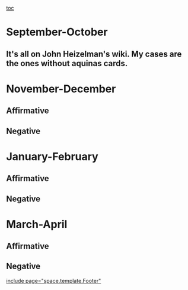 [[toc]]
=September-October= 
==It's all on John Heizelman's wiki. My cases are the ones without aquinas cards.== 

=November-December= 
==Affirmative== 
==Negative== 

=January-February= 
==Affirmative== 
==Negative== 

=March-April= 
==Affirmative== 
==Negative== 

[[include page="space.template.Footer"]]